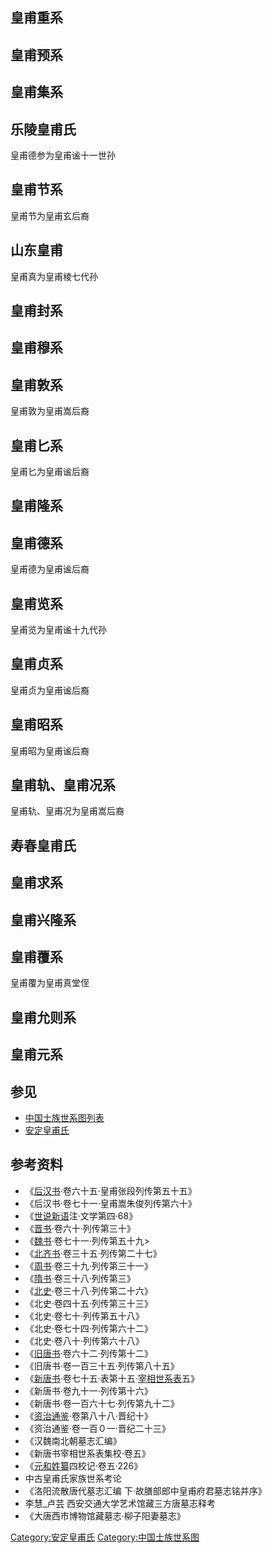 <center>
{{chart/start|style=font: 80% sans-serif;}}
{{chart | | | | | | | | | | | | | | | | | | | | | Lu |Lu=[[皇甫鸾|皇甫鸾]]}}
{{chart | | | | | | | | | | | | | | | | | | | | | |!}}
{{chart | | | | | | | | | | | | | | | | | | | | | Po |Po=[[皇甫裒|皇甫裒]]}}
{{chart | | | | | | | | | | | | | | | | | | | | | |!}}
{{chart | | | | | | | | | | | | | | | | | | | | | Ju |Ju=[[皇甫儁|皇甫儁]]}}
{{chart | | | | | | | | | | | | | | | | | | | | | |!}}
{{chart | | | | | | | | | | | | | | | | | | | | | Le |Le=[[皇甫棱|皇甫棱]]}}
{{chart | |,|-|-|-|v|-|-|-|v|-|-|-|v|-|-|-|v|-|-|-|+|-|-|-|v|-|-|-|.| |}}
{{chart | Mo | | Mo | | Mo | | Mo | | Mo | | Qi | | Mo | | Mo |Mo=□|Qi=[[皇甫旗|皇甫旗]]}}
{{chart | | | | | | | | | | | | | | | | | | | | | |)|-|-|-|.}}
{{chart | | | | | | | | | | | | | | | | | | | | | Ji | | Gu |Ji=[[皇甫节_(东汉)|皇甫节]]|Gu=[[皇甫规|皇甫规]]}}
{{chart | | | | | | | | | | | | | | | | | | | | | |!| | | |!}}
{{chart | | | | | | | | | | | | | | | | | | | | | So | | Xu |So=都乡侯<br>[[皇甫嵩|皇甫嵩]]|Xu=[[皇甫玄|皇甫玄]]}}
{{chart | | | | | | | | | | | | | | | | | | | | | |)|-|-|-|.}}
{{chart | | | | | | | | | | | | | | | | | | | | | Sx | | Js |Sx=[[皇甫叔献|皇甫叔献]]|Js=[[皇甫坚寿|皇甫坚寿]]}}
{{chart | | | | | | | | | | | | | | | | | | | | | |!}}
{{chart | | | | | | | | | | | | | | | | | | | | | Sh |Sh=[[皇甫叔侯|皇甫叔侯]]}}
{{chart | | | | | | | | | | | | | | | | | | | | | |!}}
{{chart | | | | | | | | | | | | | | | | | | | | | Mi |Mi=[[皇甫谧|皇甫谧]]}}
{{chart | | | | | | | | | | | | | | | | | | | | | |)|-|-|-|.}}
{{chart | | | | | | | | | | | | | | | | | | | | | Lt | | Fh |Lt=[[皇甫童灵|皇甫童灵]]|Fh=[[皇甫方回|皇甫方回]]}}
{{chart/end}}
</center>

==皇甫重系==
<center>
{{chart/start|style=font: 80% sans-serif;}}
{{chart | |,|-|-|-|.| }}
{{chart | Ch | | Sh |Ch=[[皇甫重|皇甫重]]|Sh=[[皇甫商|皇甫商]]}}
{{chart | |:}}
{{chart | Ch |Ch=[[皇甫昌|皇甫昌]]}}
{{chart/end}}
</center>

==皇甫预系==
<center>
{{chart/start|style=font: 80% sans-serif;}}
{{chart | Yu |Yu=[[皇甫预|皇甫预]]}}
{{chart | |!| }}
{{chart | Yu |Yu=[[皇甫奇|皇甫奇]]}}
{{chart | |)|-|-|-|.|  }}
{{chart | Yu | | Ku |Yu=[[皇甫洪度|皇甫洪度]]|Ku=[[皇甫宽|皇甫宽]]}}
{{chart | |!| }}
{{chart | Yu |Yu=[[皇甫琳|皇甫琳]]}}
{{chart/end}}
</center>

==皇甫集系==
<center>
{{chart/start|style=font: 80% sans-serif;}}
{{chart | |,|-|-|-|v|-|-|-|.| }}
{{chart | Ji | | Sh | | Ts |Ji=泾阳静公<br>[[皇甫集|皇甫集]]|Sh=安定县公<br>[[皇甫度|皇甫度]]|Ts=秦太上君}}
{{chart | |)|-|-|-|.|:}}
{{chart | Yo | | Zx |Yo=[[皇甫邕|皇甫邕]]|Zx=[[皇甫子熙|皇甫子熙]]}}
{{chart/end}}
</center>

==乐陵皇甫氏==
皇甫德参为皇甫谧十一世孙
<center>
{{chart/start|style=font: 80% sans-serif;}}
{{chart | | | | | | | | | | | | | | | | | | | | | Ds |Ds=[[皇甫德参|皇甫德参]]}}
{{chart | | | | | | | | | | | | | | | | | | | | | |!}}
{{chart | | | | | | | | | | | | | | | | | | | | | Gg |Gg=[[皇甫寡过|皇甫寡过]]}}
{{chart | | | | | | | | | | | | | |,|-|-|-|v|-|-|-|+|-|-|-|.}}
{{chart | | | | | | | | | | | | | Bq | | Zy | | Qs | | Gz |Bq=[[皇甫伯琼|皇甫伯琼]]|Zy=[[皇甫仲玉|皇甫仲玉]]|Qs=[[皇甫乾遂|-{皇甫乾遂}-]]|Gz=[[王光晊|王光晊]]妻}}
{{chart | | | | | | | | | |,|-|-|-|-|-|-|-|-|-|-|-|^|-|-|-|-|-|-|-|v|-|-|-|-|-|-|-|.}}
{{chart | | | | | | | | | Sh | | | | | | | | | | | | | | | | | | Yi | | | | | | Mo |Sh=[[皇甫侁|皇甫侁]]|Yi=[[皇甫胤|皇甫胤]]|Mo=□}}
{{chart | | | | | | | | | |!| | | | | | | | | | | | | | | |,|-|-|-|+|-|-|-|.| | | |!}}
{{chart | | | | | | | | | Zh | | | | | | | | | | | | | | Xu | | Ch | | Ao | | Yo |Zh=[[皇甫政|皇甫政]]|Xu=[[杜侚|杜侚]]妻|Ch=[[皇甫澈|皇甫澈]]|Ao=[[皇甫敖|皇甫敖]]|Yo=[[皇甫攸|皇甫攸]]}}
{{chart | | | | | | | | | |!| | | | | | | | | | | | | | | | | | | |! | | | |)|-|-|-|.}}
{{chart | | | | | | | | | Ji | | | | | | | | | | | | | | | | | | Sh | | Yu | | Si |Ji=[[皇甫瑾|皇甫瑾]]|Sh=[[皇甫曙|皇甫曙]]|Yu=[[皇甫瑀|皇甫瑀]]|Si=[[皇甫寔|皇甫寔]]}}
{{chart | | | | | | | | | |!| | | | | | | | | | | | | | | |,|-|-|-|^|-|-|-|.}}
{{chart | | | | | | | | | Pi | | | | | | | | | | | | | | Yu | | | | | | We |Pi=[[皇甫鉟|皇甫鉟]]|Yu=安定县男<br>[[皇甫燠|皇甫燠]]|We=[[皇甫炜|皇甫炜]]}}
{{chart | |,|-|-|-|v|-|-|-|+|-|-|-|v|-|-|-|v|-|-|-|.| | | |!| | | |F|~|~|J|)|-|-|-|v|-|-|-|v|-|-|-|.| |}}
{{chart | Zi | | Co | | Hu | | Yi | | Gu | | Bi | | Fe | | He | | Ls | | Mn | | Dx | | Ac |Zi=皇甫滋|Co=皇甫潀|Hu=皇甫涣|Yi=皇甫颖|Gu=皇甫盥|Bi=皇甫冰|Fe=皇甫冯|He=皇甫合儿|Ls=皇甫令孙|Mn=皇甫卯娘|Dx=皇甫多相|Ac=皇甫阿虫}}
{{chart/end}}
</center>

==皇甫节系==
皇甫节为皇甫玄后裔
<center>
{{chart/start|style=font: 80% sans-serif;}}
{{chart | | | | | Ji|Ji=[[皇甫节_(北周)|皇甫节]]}}
{{chart | | | | | |!}}
{{chart | | | | | Ze |Ze=[[皇甫则|皇甫则]]}}
{{chart | | | | | |!}}
{{chart | | | | | Zi |Zi=[[皇甫字|皇甫字]]}}
{{chart | |,|-|-|-|+|-|-|-|.| }}
{{chart | Zm | | Mc | | Xb |Zm=[[皇甫智满|皇甫智满]]|Mc=[[皇甫满才|皇甫满才]]|Xb=[[皇甫休宝|皇甫休宝]]}}
{{chart/end}}
</center>

==山东皇甫==
皇甫真为皇甫棱七代孙
<center>
{{chart/start|style=font: 80% sans-serif;}}
{{chart | |,|-|-|-|v|-|-|-|.| }}
{{chart | Ji | | Ti | | Zh |Ji=[[皇甫岌|皇甫岌]]|Ti=[[皇甫腆|皇甫腆]]||Zh=[[皇甫真|皇甫真]]}}
{{chart | | | | | | | | | |!}}
{{chart | | | | | | | | | Mo |Mo=□}}
{{chart | | | | | | | | | |!}}
{{chart | | | | | | | | | Mo |Mo=□}}
{{chart | | | | | | | | | |!}}
{{chart | | | | | | | | | Mo |Mo=□}}
{{chart | | | | | | | | | |)|-|-|-|v|-|-|-|.| }}
{{chart | | | | | | | | | Cl | | Gu | | Su |Cl=[[皇甫椿龄|皇甫椿龄]] |Gu=[[皇甫光|皇甫光]]|Su=[[皇甫肃|皇甫肃]]}}
{{chart | | | | | |,|-|-|-|(| }}
{{chart | | | | | Zh | | Ya |Zh=[[皇甫璋|皇甫璋]]|Ya=[[皇甫玚|皇甫玚]]}}
{{chart | | | | | | | | | |!}}
{{chart | | | | | | | | | Cq |Cq=[[皇甫长卿|皇甫长卿]]}}
{{chart/end}}
</center>

==皇甫封系==
<center>
{{chart/start|style=font: 80% sans-serif;}}
{{chart | Fe |Fe=杜县侯<br>[[皇甫封|皇甫封]]}}
{{chart | |!| }}
{{chart | Yi |Yi=[[皇甫毅|皇甫毅]]}}
{{chart | |!| }}
{{chart | Xl |Xl=[[皇甫玄亮|皇甫玄亮]]}}
{{chart | |!| }}
{{chart | Wm |Wm=滑国夫人<br>[[皇甫维摩|皇甫维摩]]}}
{{chart/end}}
</center>

==皇甫穆系==
<center>
{{chart/start|style=font: 80% sans-serif;}}
{{chart | Mu |Mu=[[皇甫穆|皇甫穆]]}}
{{chart | |!| }}
{{chart | Da |Da=[[皇甫道|皇甫道]]}}
{{chart | |!}}
{{chart | Ji |Ji=义阳安公<br>[[皇甫績|皇甫績]]}}
{{chart | |!}}
{{chart | Si |Si=义阳郡公<br>[[皇甫偲|皇甫偲]]}}
{{chart/end}}
</center>

==皇甫敦系==
皇甫敦为皇甫嵩后裔
<center>
{{chart/start|style=font: 80% sans-serif;}}
{{chart | Du |Du=[[皇甫敦|皇甫敦]]}}
{{chart | |!| }}
{{chart | Yi |Yi=[[皇甫毅|皇甫毅]]}}
{{chart | |!}}
{{chart | Ba |Ba=[[皇甫宝|皇甫宝]]}}
{{chart | |!}}
{{chart | Bi |Bi=[[皇甫壁|皇甫壁]]}}
{{chart/end}}
</center>

==皇甫匕系==
皇甫匕为皇甫谧后裔
<center>
{{chart/start|style=font: 80% sans-serif;}}
{{chart | Bi |Bi=[[皇甫匕|皇甫匕]]}}
{{chart | |!| }}
{{chart | Cu |Cu=[[皇甫粹|皇甫粹]]}}
{{chart | |!}}
{{chart | Rx |Rx=[[皇甫日休|皇甫日休]]}}
{{chart | |!}}
{{chart | Sf |Sf=[[皇甫德仪|皇甫德仪]]}}
{{chart/end}}
</center>

==皇甫隆系==
<center>
{{chart/start|style=font: 80% sans-serif;}}
{{chart | Lo |Lo=[[皇甫隆|皇甫隆]]}}
{{chart | |!| }}
{{chart | Xi |Xi=[[皇甫孝|皇甫孝]]}}
{{chart | |!}}
{{chart | Gu |Gu=[[皇甫果|皇甫果]]}}
{{chart | |!}}
{{chart | Hu |Hu=[[皇甫惠|皇甫惠]]}}
{{chart | |!}}
{{chart | Wj |Wj=[[皇甫文简|皇甫文简]]}}
{{chart/end}}
</center>

==皇甫德系==
皇甫德为皇甫谧后裔
<center>
{{chart/start|style=font: 80% sans-serif;}}
{{chart | De |De=[[皇甫德|皇甫德]]}}
{{chart | |!| }}
{{chart | Ca |Ca=[[皇甫澯|皇甫澯]]}}
{{chart | |!}}
{{chart | Ta |Ta=[[皇甫滔|皇甫滔]]}}
{{chart | |!}}
{{chart | Xz |Xz=[[皇甫玄志|皇甫玄志]]}}
{{chart/end}}
{{chart/end}}
</center>

==皇甫览系==
皇甫览为皇甫谧十九代孙
<center>
{{chart/start|style=font: 80% sans-serif;}}
{{chart | La |La=[[皇甫览|皇甫览]]}}
{{chart | |!| }}
{{chart | Sh |Sh=[[皇甫爽|皇甫爽]]}}
{{chart | |!|}}
{{chart | Zh |Zh=[[皇甫政|皇甫政]]}}
{{chart | |!|}}
{{chart | En |En=[[皇甫恩|皇甫恩]]}}
{{chart/end}}
</center>

==皇甫贞系==
皇甫贞为皇甫谧后裔
<center>
{{chart/start|style=font: 80% sans-serif;}}
{{chart | Zh |Zh=[[皇甫贞|皇甫贞]]}}
{{chart | |!| }}
{{chart | Wu |Wu=[[皇甫悟|皇甫悟]]}}
{{chart | |!}}
{{chart | Fe |Fe=[[皇甫芬|皇甫芬]]}}
{{chart/end}}
</center>

==皇甫昭系==
皇甫昭为皇甫谧后裔
<center>
{{chart/start|style=font: 80% sans-serif;}}
{{chart | Zh |Zh=[[皇甫昭|皇甫昭]]}}
{{chart | |!| }}
{{chart | Ji |Ji=[[皇甫静|皇甫静]]}}
{{chart | |!|}}
{{chart | Fz |Fz=[[皇甫法藏|皇甫法藏]]}}
{{chart/end}}
</center>

==皇甫轨、皇甫况系==
皇甫轨、皇甫况为皇甫嵩后裔
<center>
{{chart/start|style=font: 80% sans-serif;}}
{{chart | | | | | | | | | | | | | | | | | | | | | Mo |Mo=□}}
{{chart | | | | | |,|-|-|-|-|-|-|-|-|-|-|-|-|-|-|-|^|-|-|-|-|-|-|-|-|-|-|-|.}}
{{chart | | | | | Mo | | | | | | | | | | | | | | | | | | | | | | | | | | Mo |Mo=□}}
{{chart | | | | | |!| | | | | | | | | | | | | | | | | | | | | | | | | | | |!}}
{{chart | | | | | Mo | | | | | | | | | | | | | | | | | | | | | | | | | | Mo |Mo=□}}
{{chart | | | | | |!| | | | | | | | | | | | | | | | | | | | | | | | | | | |!}}
{{chart | | | | | Mo | | | | | | | | | | | | | | | | | | | | | | | | | | Mo |Mo=□}}
{{chart | | | | | |!| | | | | | | | | | | | | | | | | | | | | | | | | | | |!}}
{{chart | | | | | Gu | | | | | | | | | | | | | | | | | | | | | | | | | | Ku |Gu=[[皇甫轨|皇甫轨]]|Ku=[[皇甫况|皇甫况]]}}
{{chart | | | | | |)|-|-|-|-|-|-|-|-|-|-|-|-|-|-|-|-|-|-|-|.| | | | | | | |)|-|-|-|.| }}
{{chart | | | | | Mo | | | | | | | | | | | | | | | | | | Ho | | | | | | Yi | | Xi |Mo=□|Ho=[[皇甫弘|皇甫弘]]|Yi=[[皇甫益|皇甫益]]|Xi=[[皇甫兴|皇甫兴]]}}
{{chart | | | | | |!| | | | | | | | | | | | | | | | | | | |!| | | | | | | |!| | | |!}}
{{chart | | | | | Mo | | | | | | | | | | | | | | | | | | Mo | | | | | | Mo | | Mo |Mo=□}}
{{chart | | | | | |!| | | | | | | | | | | | | | | | | | | |!| | | | | | | |!| | | |!}}
{{chart | | | | | Ch | | | | | | | | | | | | | | | | | | Ce | | | | | | Mo | | Mo |Ch=[[皇甫重华|皇甫重华]]|Ce=[[皇甫澄|皇甫澄]]|Mo=□}}
{{chart | | | | | |)|-|-|-|-|-|-|-|-|-|-|-|.| | | | | | | |!| | | | | | | |!| | | |!}}
{{chart | | | | | He | | | | | | | | | | Mo | | | | | | Hu | | | | | | Mo | | Mo |He=[[皇甫邕|皇甫邕]]|Hu=[[皇甫徽|皇甫徽]]|Mo=□}}
{{chart | | | | | |!| | | | | | | | | | | |!| | | |,|-|-|-|+|-|-|-|.| | | |!| | | |!}}
{{chart | | | | | Fa | | | | | | | | | | Jd | | Ya | | He | | Li | | Mo | | Mo |Fa=长乐恭子<br>[[皇甫璠|皇甫璠]]|Jd=[[皇甫敬德|皇甫敬德]]|Ya=[[皇甫艳|皇甫艳]]|He=[[皇甫和|皇甫和]]|Li=榆中男<br>[[皇甫亮|皇甫亮]]|Mo=□}}
{{chart | |,|-|-|-|(| | | | | | | | | | | |!| | | | | | | |!| | | | | | | |!| | | |!}}
{{chart | Li | | Da | | | | | | | | | | Ji | | | | | | Yd | | | | | | Yk | | Mo |Li=长乐县子<br>[[皇甫谅|皇甫谅]]|Da=弘义明公<br>[[皇甫诞|皇甫诞]]|Ji=[[皇甫价|皇甫价]]|Yd=[[皇甫聿道|皇甫聿道]]|Yk=[[皇甫元凯|皇甫元凯]]|Mo=□}}
{{chart | |!| | | |)|-|-|-|.| | | |,|-|-|-|(| | | |,|-|-|-|(| | | | | | | |!| | | |!}}
{{chart | Ha | | Wy | | Wi | | Bi | | Yi | | Wl | | Yd | | | | | | Dj | | Gy |Ha=[[皇甫文颢|皇甫文颢]]|Wy=滑良公<br>[[皇甫无逸|皇甫无逸]]|Wi=皇甫无易|Bi=[[皇甫彬|皇甫彬]]|Yi=[[皇甫顗|皇甫顗]]|Wl=[[皇甫万龄|皇甫万龄]]|Yd=[[皇甫异度|皇甫异度]]|Dj=[[皇甫德骥|皇甫德骥]]|Gy=[[皇甫公义|皇甫公义]]}}
{{chart | |!| | | |)|-|-|-|.| | | |,|-|-|-|(}}
{{chart | Hj | | Li | | Zy | | Ra | | Ze |Hj=[[皇甫弘节|皇甫弘节]]|Li=[[皇甫恡|皇甫恡]]|Zy=[[柳子阳|柳子阳]]妻|Ra=[[皇甫冉|皇甫冉]]|Ze=[[皇甫曾|皇甫曾]]}}
{{chart | | | | | |!}}
{{chart | | | | | Zh |Zh=安定县伯<br>[[皇甫忠|皇甫忠]]}}
{{chart | | | | | |!}}
{{chart | | | | | Yf |Yf=[[赵有孚|赵有孚]]妻}}
{{chart/end}}
</center>

==寿春皇甫氏==
<center>
{{chart/start|style=font: 80% sans-serif;}}
{{chart | | | | | | | | | | | | | | | | | | | | | Wa |Wa=[[皇甫望|皇甫望]]}}
{{chart | | | | | | | | | | | | | | | | | | | | | |!}}
{{chart | | | | | | | | | | | | | | | | | | | | | Pe |Pe=建昌侯<br>[[皇甫朋|皇甫朋]]}}
{{chart | | | | | | | | | | | | | | | | | | | | | |!}}
{{chart | | | | | | | | | | | | | | | | | | | | | Zy |Zy=[[皇甫仲延|皇甫仲延]]}}
{{chart | | | | | | | | | | | | | | | | | | | | | |!}}
{{chart | | | | | | | | | | | | | | | | | | | | | Zy |Zy=[[皇甫珍义|皇甫珍义]]}}
{{chart | | | | | | | | | | | | | | | | | |,|-|-|-|^|-|-|-|-|-|-|-|-|-|-|-|.}}
{{chart | | | | | | | | | | | | | | | | | Wf | | | | | | | | | | | | | | Wl |Wf=[[皇甫文房|皇甫文房]]|Wl=清平县男<br>[[皇甫文亮|皇甫文亮]]}}
{{chart | | | | | |,|-|-|-|-|-|-|-|-|-|-|-|+|-|-|-|-|-|-|-|-|-|-|-|-|-|-|-|v|*|-|-|-|-|-|-|.}}
{{chart | | | | | Jj | | | | | | | | | | Lj | | | | | | | | | | | | | | Zc | | | | | | Xz |Jj=[[皇甫镜几|皇甫镜几]]|Lj=[[皇甫邻几|皇甫邻几]]|Zc=[[皇甫知常|皇甫知常]]|Xz=[[皇甫希庄|皇甫希庄]]}}
{{chart | | | | | |!| | | |,|-|-|-|v|-|-|-|+|-|-|-|v|-|-|-|.| | | |,|-|-|-|+|-|-|-|.| | | |!|}}
{{chart | | | | | Xu | | Ji | | Co | | Yn | | Yu | | Su | | Yi | | Wu | | Sh | | Yii |Xu=[[皇甫恂|皇甫恂]]|Yi=[[皇甫怿|皇甫怿]]|Wu=[[皇甫悟|皇甫悟]]|Sh=[[皇甫慎|皇甫慎]]|Ji=[[皇甫憬|皇甫憬]]|Co=[[皇甫悰|皇甫悰]]|Yn=[[皇甫愔|皇甫愔]]|Yu=[[皇甫愉|皇甫愉]]|Su=[[皇甫淑|皇甫淑]]|Yii=[[皇甫翼|皇甫翼]] }}
{{chart | |,|-|-|-|+|-|-|-|v|-|-|-|.| | | |)|-|-|-|.| | | | | | | | | | | | | | | | | | | |!| }}
{{chart | Yu | | Lu | | Ya | | Qi | | Bo | | Yo | | | | | | | | | | | | | | | | | | Zh | |Yu=[[皇甫岳|皇甫岳]]|Lu=[[皇甫峦|皇甫峦]]|Ya=[[皇甫嵒|皇甫嵒]]|Qi=[[皇甫屺|皇甫屺]]|Bo=[[皇甫镈|皇甫镈]]|Yo=安定县男<br>[[皇甫镛|皇甫镛]]|Zh=[[皇甫准|皇甫准]]}}
{{chart | | | | | | | | | | | | | | | | | |!| | | |)|-|-|-|.| | | | | | | | | | | | | | | | |}}
{{chart | | | | | | | | | | | | | | | | | Gu | | Ji | | Ya |Gu=[[皇甫珪|皇甫珪]]|Ji=[[皇甫璥|皇甫璥]]|Ya=[[皇甫珧|皇甫珧]]}}
{{chart | | | | | | | | | | | | | | | | | |!}}
{{chart | | | | | | | | | | | | | | | | | Yu |Yu=[[皇甫蕴|皇甫蕴]]}}
{{chart/end}}
</center>

==皇甫求系==
<center>
{{chart/start|style=font: 80% sans-serif;}}
{{chart | | | | | Qi |Qi=[[皇甫求|皇甫求]]}}
{{chart | | | | | |!}}
{{chart | | | | | Pe |Pe=[[皇甫瓘|皇甫瓘]]}}
{{chart | | | | | |!}}
{{chart | | | | | Li |Li=[[皇甫璘|皇甫璘]]}}
{{chart | |,|-|-|-|(| }}
{{chart | Fa | | Ji |Fa=[[皇甫藩|皇甫藩]]|Ji=[[皇甫简|皇甫简]]}}
{{chart | | | | | |!}}
{{chart | | | | | To |To=[[皇甫通|皇甫通]]}}
{{chart/end}}
</center>

==皇甫兴隆系==
<center>
{{chart/start|style=font: 80% sans-serif;}}
{{chart | | | | | Xl |Xl=[[皇甫兴隆|皇甫兴隆]]}}
{{chart | | | | | |!| }}
{{chart | | | | | Xy |Xy=[[皇甫修逸|皇甫修逸]]}}
{{chart | |,|-|-|-|+|-|-|-|.| }}
{{chart | Qi | | Re | | Mo |Qi=安民县侯<br>[[皇甫谦|皇甫谦]]|Re=[[皇甫忍|皇甫忍]]|Mo=□}}
{{chart | | | | | | | | | |!}}
{{chart | | | | | | | | | Jh |Jh=[[皇甫九会|皇甫九会]]|}}
{{chart/end}}
</center>

==皇甫覆系==
皇甫覆为皇甫真堂侄
<center>
{{chart/start|style=font: 80% sans-serif;}}
{{chart | Qi |Qi=[[皇甫覆|皇甫覆]]}}
{{chart | |!| }}
{{chart | Pe |Pe=□}}
{{chart | |!}}
{{chart | Li |Li=[[皇甫江|皇甫江]]}}
{{chart | |!}}
{{chart | Li |Li=平恩县子<br>[[皇甫光|皇甫光]]}}
{{chart/end}}
</center>

==皇甫允则系==
<center>
{{chart/start|style=font: 80% sans-serif;}}
{{chart | | | | | Qi |Qi=[[皇甫允则|皇甫允则]]}}
{{chart | | | | | |!| }}
{{chart | | | | | Zj |Zj=[[皇甫正觉|皇甫正觉]]}}
{{chart | |,|-|-|-|(}}
{{chart | Sy | | Sr |Sy=[[皇甫思义|皇甫思义]]|Sr=[[皇甫思仁|皇甫思仁]]}}
{{chart | |!| | | |!}}
{{chart | Ba | | Wy |Ba=[[皇甫彼岸|皇甫彼岸]]|Wy=[[皇甫无言|皇甫无言]]}}
{{chart/end}}
</center>

==皇甫元系==
<center>
{{chart/start|style=font: 80% sans-serif;}}
{{chart | Qi |Qi=[[皇甫元|皇甫元]]}}
{{chart | |!| }}
{{chart | Zj |Zj=[[皇甫诠|皇甫诠]]}}
{{chart | |!}}
{{chart | Li |Li=[[皇甫紘|皇甫紘]]}}
{{chart | |!}}
{{chart | Li |Li=[[皇甫世刚|皇甫世刚]]}}
{{chart/end}}
</center>

==参见==
*[[中国士族世系图列表|中国士族世系图列表]]
*[[安定皇甫氏|安定皇甫氏]]

==参考资料==
*《[[后汉书|后汉书]]·卷六十五·皇甫张段列传第五十五》
*《后汉书·卷七十一·皇甫嵩朱俊列传第六十》
*《[[世说新语|世说新语]]注·文学第四·68》
*《[[晋书|晋书]]·卷六十·列传第三十》
*《[[魏书|魏书]]·卷七十一·列传第五十九>
*《[[北齐书|北齐书]]·卷三十五·列传第二十七》
*《[[周书|周书]]·卷三十九·列传第三十一》
*《[[隋书|隋书]]·卷三十八·列传第三》
*《[[北史|北史]]·卷三十八·列传第二十六》 
*《北史·卷四十五·列传第三十三》 
*《北史·卷七十·列传第五十八》 
*《北史·卷七十四·列传第六十二》　
*《北史·卷八十·列传第六十八》
*《[[旧唐书|旧唐书]]·卷六十二·列传第十二》
*《旧唐书·卷一百三十五·列传第八十五》
*《[[新唐书|新唐书]]·卷七十五·表第十五·[[新唐書宰相世系表|宰相世系表]]五》
*《新唐书·卷九十一·列传第十六》 　 
*《新唐书·卷一百六十七·列传第九十二》
*《[[资治通鉴|资治通鉴]]·卷第八十八·晋纪十》
*《资治通鉴·卷一百０一·晋纪二十三》
*《汉魏南北朝墓志汇编》
*《新唐书宰相世系表集校·卷五》
*《[[元和姓纂|元和姓纂]]四校记·卷五·226》
*  中古皇甫氏家族世系考论
*《洛阳流散唐代墓志汇编 下·故膳部郎中皇甫府君墓志铭并序》 
*李慧_卢芸   西安交通大学艺术馆藏三方唐墓志释考 
*《大唐西市博物馆藏墓志·柳子阳妻墓志》 

[[Category:安定皇甫氏|Category:安定皇甫氏]]
[[Category:中国士族世系图|Category:中国士族世系图]]